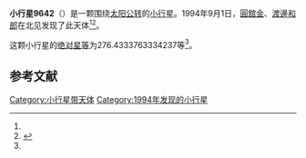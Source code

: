 {{Infobox planet
| bgcolour = #FFFFC0
| name = 9642 Takatahiro
| symbol = 
| image = 
| caption = 
| discovery = yes
| discovery_ref = 
| discoverer = [[圓舘金|圓舘金]]、[[渡邊和郎|渡邊和郎]]
| discovery_site = [[北见|北见]] 
| discovered = 1994年9月1日
| designations = yes
| mp_name = 
| named_after = 
| alt_names = 1994 RU/ 1979 TR1 / 1993 FP84
| mp_category = [[主带小行星|主带小行星]]
| orbit_ref = <ref name="a">[http://ssd.jpl.nasa.gov/sbdb.cgi?sstr=9642 9642 Takatahiro] {{Wayback|url=http://ssd.jpl.nasa.gov/sbdb.cgi?sstr=9642 |date=20210810124205 }}，小行星數據庫瀏覽器（JPL Small-Body Database Browser）－[[美国国家航空航天局|美国国家航空航天局]]喷气推进实验室</ref>
| epoch = 2456400.5 (2013年4月18日更新)
| aphelion = {{convert|2.89392701771368|AU|km|3|abbr=on|lk=out}}
| perihelion = {{convert|1.958675210791046|AU|km|3|abbr=on}}
| semimajor = {{convert|2.426301114252363|AU|km|3|abbr=on}}
| eccentricity = 0.192732015
| period = 1380.433447 [[日|日]]<br />3.78[[儒略年|儒略年]]
| avg_speed = 
| inclination = 3.008698006717864
| asc_node = 47.31550363151942
| mean_anomaly = 
| arg_peri = 276.4333763334237
| satellites = 
| physical_characteristics = yes
| dimensions = 
| mass = 
| density = 
| surface_grav = 
| escape_velocity = 
| sidereal_day = 
| axial_tilt = 
| pole_ecliptic_lat = 
| pole_ecliptic_lon = 
| albedo = 
| temperatures= 
| temp_name1 = 
| mean_temp_1 = 
| max_temp_1 = 
| temp_name2 = 
| max_temp_2 = 
| spectral_type = 
| abs_magnitude = 276.4333763334237
}}

'''小行星9642'''（{{lang-en|9642 Takatahiro}}）是一颗围绕[[太阳|太阳]][[公转|公转]]的[[小行星|小行星]]。1994年9月1日，[[圓舘金|圓舘金]]、[[渡邊和郎|渡邊和郎]]在北见发现了此天体<ref name="a" /><ref>{{cite news|title=小行星列表|url=http://cfa-www.harvard.edu/iau/lists/NumberedMPs.txt|accessdate=2013-07-08|newspaper=哈佛大学|archive-date=2008-05-17|archive-url=https://web.archive.org/web/20080517010638/http://cfa-www.harvard.edu/iau/lists/NumberedMPs.txt|dead-url=no}}</ref>。

这颗小行星的[[绝对星等|绝对星等]]为276.4333763334237等<ref name="a" />。

==参考文献==
{{reflist}}
{{Minor Planet Number|[[小行星9641|小行星9641]]|[[小行星9643|小行星9643]]}}

{{小天体}}

[[Category:小行星带天体|Category:小行星带天体]]
[[Category:1994年发现的小行星|Category:1994年发现的小行星]]


{{asteroid-stub}}